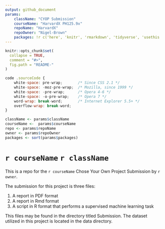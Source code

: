 ```yaml
---
output: github_document
params:
    className: "CYOP Submission"
    courseName: "HarvardX PH125.9x"
    repoName: "HarvardX"
    repoOwner: "Nigel-Brown"
    packages: !r c('here', 'knitr', 'rmarkdown', 'tidyverse', 'usethis')
---
```


<!-- README.md is generated from README.Rmd. Please edit that file -->

```r
knitr::opts_chunk$set(
  collapse = TRUE,
  comment = "#>",
  fig.path = "README-"
)
```

```js
code .sourceCode {
    white-space: pre-wrap;       /* Since CSS 2.1 */
    white-space: -moz-pre-wrap;  /* Mozilla, since 1999 */
    white-space: -pre-wrap;      /* Opera 4-6 */
    white-space: -o-pre-wrap;    /* Opera 7 */
    word-wrap: break-word;       /* Internet Explorer 5.5+ */
    overflow-wrap: break-word;
}
```


```r
className <- params$className
courseName <-  params$courseName
repo <- params$repoName
owner <- params$repoOwner
packages <- sort(params$packages)
```

# `r courseName`  `r className`

This is a repo for the `r courseName` Chose Your Own Project Submission by `r owner`.

The submission for this project is three files:

1. A report in PDF format
1. A report in Rmd format
1. A script in R format that performs a supervised machine learning task

This files may be found in the directory titled Submission.
The dataset utilized in this project is located in the data directory.
